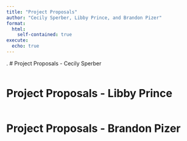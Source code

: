 ```yaml
---
title: "Project Proposals"
author: "Cecily Sperber, Libby Prince, and Brandon Pizer"
format:
  html:
    self-contained: true
execute:
  echo: true
---
```


.
# Project Proposals - Cecily Sperber
```r

```

# Project Proposals - Libby Prince
```r

```

# Project Proposals - Brandon Pizer
```r

```